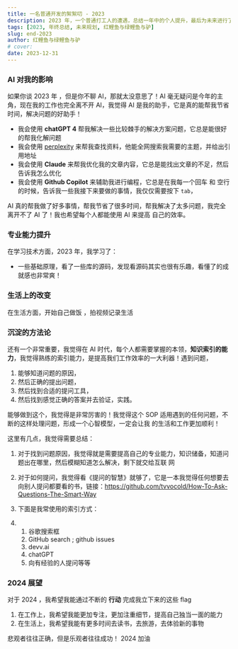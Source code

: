 ```yaml
---
title: 一名普通开发的絮絮叨 - 2023
description: 2023 年，一个普通打工人的遭遇，总结一年中的个人提升，最后为未来进行了规划
tags: [2023, 年终总结, 未来规划, 红鲤鱼与绿鲤鱼与驴]
slug: end-2023
author: 红鲤鱼与绿鲤鱼与驴
# cover:
date: 2023-12-31
---
```


### AI 对我的影响

如果你谈 2023 年 ，但是你不聊 AI，那就太没意思了！AI 毫无疑问是今年的主角，现在我的工作也完全离不开 AI，我觉得 AI 是我的助手，它是真的能帮我节省时间，解决问题的好助手！

- 我会使用 **chatGPT 4** 帮我解决一些比较棘手的解决方案问题，它总是能很好的帮我化解问题
- 我会使用 [perplexity](https://www.perplexity.ai/) 来帮我查找资料，他能全网搜索我需要的主题，并给出引用地址
- 我会使用 **Claude** 来帮我优化我的文章内容，它总是能找出文章的不足，然后告诉我怎么优化
- 我会使用 **Github Copilot** 来辅助我进行编程，它总是在我每一个回车 和 空行 的时候，告诉我一些我接下来要做的事情，我仅仅需要按下 `tab`，

AI 真的帮我做了好多事情，帮我节省了很多时间，帮我解决了太多问题，我完全离开不了 AI 了！我也希望每个人都能使用 AI 来提高 自己的效率。

### 专业能力提升

在学习技术方面，2023 年，我学习了：

- 一些基础原理，看了一些库的源码，发现看源码其实也很有乐趣，看懂了的成就感也非常爽！

### 生活上的改变

在生活方面，开始自己做饭 ，拍视频记录生活 

### 沉淀的方法论

还有一个非常重要，我觉得在 AI 时代，每个人都需要掌握的本领，**知识索引的能力**，我觉得熟练的索引能力，是提高我们工作效率的一大利器！遇到问题，

1. 能够知道问题的原因，
2. 然后正确的提出问题，
3. 然后找到合适的提问工具，
4. 然后找到感觉正确的答案并去验证，实践。

能够做到这个，我觉得是非常厉害的！我觉得这个 SOP 适用遇到的任何问题，不断的这样处理问题，形成一个心智模型，一定会让我 的生活和工作更加顺利！

这里有几点，我觉得需要总结：

1. 对于找到问题原因，我觉得就是需要提高自己的专业能力，知识储备，知道问题出在哪里，然后模糊知道怎么解决，剩下就交给互联 网
2. 对于如何提问，我觉得看《提问的智慧》就够了，它是一本我觉得任何想要去向别人提问都要看的书，链接：https://github.com/tvvocold/How-To-Ask-Questions-The-Smart-Way
3. 下面是我常使用的索引方式：

4. 1. 谷歌搜索框
   2. GitHub search ; github issues
   3. devv.ai
   4. chatGPT
   5. 向有经验的人提问等等

### 2024 展望

对于 2024 ，我希望我能通过不断的 **行动** 完成我立下来的这些 flag

1. 在工作上，我希望我能更加专注，更加注重细节，提高自己独当一面的能力
2. 在生活上，我希望我能有更多时间去读书，去旅游，去体验新的事物

悲观者往往正确，但是乐观者往往成功！ 2024 加油
